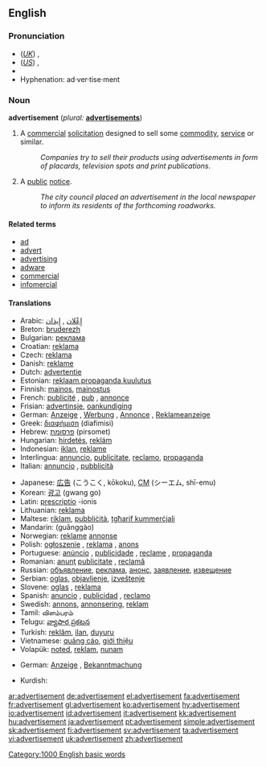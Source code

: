 ==English==

===Pronunciation===
*(''[[Received Pronunciation|UK]]'') {{IPA|/ədˈvɜːtɪsmənt/}}, {{SAMPA|/@d"v3:tIsm@nt/}}
*(''[[General American|US]]'') {{IPA|/ˌædvɚˈtaɪzmənt/}}, {{SAMPA|/%{dv@`"taIzm@nt/}}
*{{audio|en-us-advertisement.ogg|Audio (US)}}
*Hyphenation: ad·ver·tise·ment

===Noun===
'''advertisement'''  (''plural:'' '''[[advertisements]]''')

# A [[commercial]] [[solicitation]] designed to sell some [[commodity]], [[service]] or similar.
#:''Companies try to sell their products using advertisements in form of placards, television spots and print publications.''
# A [[public]] [[notice]].
#:''The city council placed an advertisement in the local newspaper to inform its residents of the forthcoming roadworks.''

====Related terms====
* [[ad]]
* [[advert]]
* [[advertising]]
* [[adware]]
* [[commercial]]
* [[infomercial]]

====Translations====
{{trans-top|commercial solicitation}}
*Arabic: [[إِعْلان]] , [[إِيذان]]
*Breton: [[bruderezh]] {{m}}
*Bulgarian: [[реклама]] {{f}}
*Croatian: [[reklama]]
*Czech: [[reklama]] {{f}}
*Danish: [[reklame]]
*Dutch: [[advertentie]] {{f}}
*Estonian: [[reklaam]],[[propaganda]],[[kuulutus]]
*Finnish: [[mainos]], [[mainostus]]
*French: [[publicité]] {{f}}, [[pub]] {{f}}, [[annonce]] {{f}}
*Frisian: [[advertinsje]], [[oankundiging]]
*German: [[Anzeige]] {{f}}, [[Werbung]] {{f}}, [[Annonce]] {{f}}, [[Reklameanzeige]] {{f}}
*Greek: [[διαφήμιση]] (diafimisi) {{f}}
*Hebrew: [[פרסומת]] (pirsomet) {{f}}
*Hungarian: [[hirdetés]], [[reklám]]
*Indonesian: [[iklan]], [[reklame]]
*Interlingua: [[annuncio]], [[publicitate]], [[reclamo]], [[propaganda]]
*Italian: [[annuncio]] {{m}}, [[pubblicità]] {{f}}
{{trans-mid}}
*Japanese: [[広告]] (こうこく, kōkoku), [[CM]] (シーエム, shī-emu)
*Korean: [[광고]] (gwang go)
*Latin: [[prescriptio]] -ionis
*Lithuanian: [[reklama]]
*Maltese: [[riklam]], [[pubbliċità]], [[tgħarif kummerċjali]]
*Mandarin: {{zh-ts|廣告|广告}} (guǎnggào)
*Norwegian: [[reklame]] [[annonse]]
*Polish: [[ogłoszenie]] {{n}}, [[reklama]] {{f}}, [[anons]] {{m}}
*Portuguese: [[anúncio]] {{m}}, [[publicidade]] {{f}}, [[reclame]] {{m}}, [[propaganda]] {{f}}
*Romanian: [[anunţ]] {{n}} [[publicitate]] {{f}}, [[reclamă]] {{f}}
*Russian: [[объявление]], [[реклама]], [[анонс]], [[заявление]], [[извещение]]
*Serbian: [[oglas]], [[objavljenje]], [[izveštenje]]
*Slovene: [[oglas]] {{m}}, [[reklama]] {{f}}
*Spanish: [[anuncio]] {{m}},  [[publicidad]] {{f}}, [[reclamo]] {{m}}
*Swedish: [[annons]], [[annonsering]], [[reklam]]
*Tamil: விளம்பரம்
*Telugu: [[వ్యాపార ప్రకటన]]
*Turkish: [[reklâm]], [[ilan]], [[duyuru]]
*Vietnamese: [[quảng cáo]], [[giới thiệu]]
*Volapük: [[noted]], [[reklam]], [[nunam]]
{{trans-bottom}}

{{trans-top|public notice}}
*German: [[Anzeige]] {{f}}, [[Bekanntmachung]] {{f}}
{{trans-mid}}
*Kurdish: {{KUchar|[[بۆزانین]]}}
{{trans-bottom}}

[[Category:1000 English basic words]]

[[ar:advertisement]]
[[de:advertisement]]
[[el:advertisement]]
[[fa:advertisement]]
[[fr:advertisement]]
[[gl:advertisement]]
[[ko:advertisement]]
[[hy:advertisement]]
[[io:advertisement]]
[[id:advertisement]]
[[it:advertisement]]
[[kk:advertisement]]
[[hu:advertisement]]
[[ja:advertisement]]
[[pt:advertisement]]
[[simple:advertisement]]
[[sk:advertisement]]
[[fi:advertisement]]
[[sv:advertisement]]
[[ta:advertisement]]
[[vi:advertisement]]
[[uk:advertisement]]
[[zh:advertisement]]